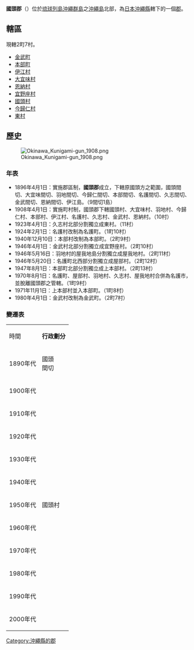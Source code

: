 {{日本郡
| 郡=國頭郡
| 日文原名=国頭郡
| 平假名=くにがみぐん
| 羅馬字拼音=Kunigami-gun
| 都道府縣=沖繩縣
| 支廳=
| 町=2
| 村=7
| 經度=
| 緯度=
| 地圖=[[File:Kunigami_District_in_Okinawa_Map.gif|200px]]
}}
'''國頭郡'''（{{jpn|j=国頭郡|hg=くにがみぐん|rm=Kunigami gun|f=y}}）位於[[琉球列島|琉球列島]][[沖繩群島|沖繩群島]]之[[沖繩島|沖繩島]]北部，為[[日本|日本]][[沖繩縣|沖繩縣]]轄下的一個[[郡#日本|郡]]。

==轄區==
現轄2町7村。
*[[金武町|金武町]]
*[[本部町|本部町]]
*[[伊江村|伊江村]]
*[[大宜味村|大宜味村]]
*[[恩納村|恩納村]]
*[[宜野座村|宜野座村]]
*[[國頭村|國頭村]]
*[[今歸仁村|今歸仁村]]
*[[東村_(日本)|東村]]

==歷史==
[[Image:Okinawa_Kunigami-gun_1908.png|thumb]]

===年表===
*1896年4月1日：實施郡區制，'''國頭郡'''成立，下轄原國頭方之範圍，國頭間切、大宜味間切、羽地間切、今歸仁間切、本部間切、名護間切、久志間切、金武間切、恩納間切、伊江島。（9間切1島）
*1908年4月1日：實施町村制，國頭郡下轄國頭村、大宜味村、羽地村、今歸仁村、本部村、伊江村、名護村、久志村、金武村、恩納村。（10村）
*1923年4月1日：久志村北部分割獨立成東村。（11村） 
*1924年2月1日：名護村改制為名護町。（1町10村） 
*1940年12月10日：本部村改制為本部町。（2町9村） 
*1946年4月1日：金武村北部分割獨立成宜野座村。（2町10村） 
*1946年5月16日：羽地村的屋我地島分割獨立成屋我地村。（2町11村） 
*1946年5月20日：名護町北西部分割獨立成屋部村。（2町12村） 
*1947年8月1日：本部町北部分割獨立成上本部村。（2町13村） 
*1970年8月1日：名護町、屋部村、羽地村、久志村、屋我地村合併為名護市，並脫離國頭郡之管轄。（1町9村） 
*1971年11月1日：上本部村並入本部町。（1町8村） 
*1980年4月1日：金武村改制為金武町。（2町7村） 

===變遷表===
{| align=center border=1 cellspacing=0
|-align=center
|時間
|colspan=15|'''行政劃分'''
|-align=center
|1890年代
|bgcolor=yellow|國頭<br>間切
|bgcolor=yellow|大宜味<br>間切
|bgcolor=yellow|今歸仁<br>間切
|bgcolor=yellow colspan=2|羽地<br>間切
|bgcolor=yellow colspan=2|名護<br>間切
|bgcolor=yellow colspan=2|久志<br>間切
|bgcolor=yellow colspan=2|本部<br>間切
|bgcolor=yellow colspan=2|金武<br>間切
|bgcolor=yellow|恩納<br>間切
|bgcolor=yellow|伊江島
|-align=center
|1900年代
|bgcolor=yellow rowspan=11|國頭村
|bgcolor=yellow rowspan=11|大宜味<br>村
|bgcolor=yellow rowspan=11|今歸仁<br>村
|bgcolor=yellow colspan=2 rowspan=4|羽地村
|bgcolor=yellow colspan=2 rowspan=2|名護村
|bgcolor=yellow colspan=2 rowspan=2|久志村
|bgcolor=yellow colspan=2 rowspan=3|本部村
|bgcolor=yellow colspan=2 rowspan=4|金武村
|bgcolor=yellow rowspan=11|恩納村
|bgcolor=yellow rowspan=11|伊江村
|-align=center
|1910年代
|-align=center
|1920年代
|bgcolor=yellow colspan=2 rowspan=2|名護町
|bgcolor=yellow rowspan=5|久志村
|bgcolor=yellow rowspan=9|東村
|-align=center
|1930年代
|bgcolor=yellow colspan=2|本部町
|-align=center
|1940年代
|bgcolor=yellow rowspan=3|羽地村
|bgcolor=yellow rowspan=3|屋我地<br>村
|bgcolor=yellow rowspan=3|名護町
|bgcolor=yellow rowspan=3|屋部村
|bgcolor=yellow rowspan=3|本部町
|bgcolor=yellow rowspan=3|上本部<br>村
|bgcolor=yellow rowspan=4|金武村
|bgcolor=yellow rowspan=7|宜野座<br>村
|-align=center
|1950年代
|-align=center
|1960年代
|-align=center
|1970年代
|colspan=5 rowspan=4|名護市
|bgcolor=yellow colspan=2 rowspan=4|本部町
|-align=center
|1980年代
|bgcolor=yellow rowspan=3|金武町
|-align=center
|1990年代
|-align=center
|2000年代
|}

{{沖繩縣}}

[[Category:沖繩縣的郡|Category:沖繩縣的郡]]